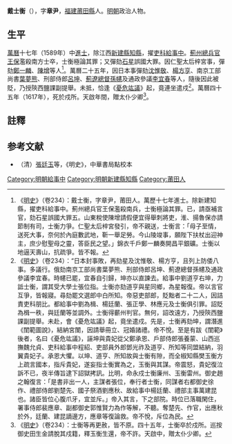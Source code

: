 '''戴士衡'''（{{bd|？||1617年||Dai戴}}），字'''章尹'''，[[福建|福建]][[莆田縣|莆田縣]]人。[[明朝|明朝]]政治人物。

==生平==
[[萬曆|萬曆]]十七年（1589年）中[[進士|進士]]，除江西[[新建縣|新建縣]][[知縣|知縣]]，擢[[吏科|吏科]][[給事中|給事中]]。[[薊州|薊州]][[總兵官|總兵官]][[王保|王保]]濫殺南方士卒，士衡極論其罪；又彈劾[[石星|石星]]誤國大罪。因仁聖太后梓宮事，彈劾[[鄭一麟|鄭一麟]]、[[陳增|陳增]]等人<ref>《[[明史|明史]]》（卷234）：戴士衡，字章尹，莆田人。萬歷十七年進士。除新建知縣，擢吏科給事中。薊州總兵官王保濫殺南兵，士衡極論其罪。已，請亟補言官，劾石星誤國大罪五。山東稅使陳增請假便宜得舉刺將吏，淮、揚魯保亦請節制有司，士衡力爭。仁聖太后梓宮發引，帝不親送，士衡言：「母子至情，送死大事，奈何於內庭數武地，靳一舉足勞。今山陵竣事，願陛下扶杖出迎神主，庶少慰聖母之靈，答臣民之望。」錦衣千戶鄭一麟奏開昌平銀礦。士衡以地逼天壽山，抗疏爭。皆不報。</ref>。萬曆二十五年，因日本事彈劾[[沈惟敬|沈惟敬]]、[[楊方亨|楊方亨]]、南京工部尚書[[葉夢熊|葉夢熊]]、刑部侍郎[[呂坤|呂坤]]、[[薊遼總督|薊遼總督]][[孫幰|孫幰]]及通政參議[[李宜春|李宜春]]等人，隨後因此被貶，乃授陝西鹽課副提舉。未抵，恰逢《[[憂危竑議|憂危竑議]]》起，竟連坐遣戍<ref>《[[明史|明史]]》（卷234）：“日本封事敗，再劾星及沈惟敬、楊方亨，且列上防倭八事。多議行。俄劾南京工部尚書葉夢熊、刑部侍郎呂坤、薊遼總督孫幰及通政參議李宜春。時幰已罷，宜春自引歸，坤亦以直諫去。給事中劉道亨右坤，力詆士衡，謂其受大學士張位指。士衡亦劾道亨與星同鄉，為星報復。帝以言官互爭，皆報寢。尋劾罷文選郎中白所知。帝惡吏部郎，貶黜者二十二人，因詰責吏科朋比。都給事中劉為楫、楊廷蘭、張正學、林應元及士衡俱引罪。詔貶為楫一秩，與廷蘭等並調外。士衡得蘄州判官。無何，詔改遠方，乃授陝西鹽課副提舉。未赴，會《憂危竑議》起，竟坐遣戍。先是，士衡再劾坤，謂潛進《閨範圖說》，結納宮闈，因請舉冊立、冠婚諸禮。帝不悅。至是有跋《閨範》後者，名曰《憂危竑議》，誣坤與貴妃從父鄭承恩、戶部侍郎張養蒙、山西巡撫魏允貞、吏科給事中程紹、吏部員外郎鄧光祚及道亨、所知等同盟結納，羽翼貴妃子。承恩大懼。以坤、道亨、所知故與士衡有隙，而全椒知縣樊玉衡方上疏言國本，指斥貴妃，遂妄指士衡實為之，玉衡與其謀。帝震怒，貴妃復泣訴不已，夜半傳旨逮下詔獄拷訊。比明，命永戍士衡廉州、玉衡雷州。御史趙之翰復言：「是書非出一人，主謀者張位，奉行者士衡，同謀者右都御史徐作、禮部侍郎劉楚先、國子祭酒劉應秋、故給事中楊廷蘭、禮部主事萬建昆也。諸臣皆位心腹爪牙，宜並斥。」帝入其言，下之部院。時位已落職閑住，署事侍郎裴應章、副都御史郭惟賢力為作等解，不聽。奪楚先、作官，出應秋於外，廷蘭、建昆謫邊方，應章等復論救。帝不悅，斥位為民。</ref>。萬曆四十五年（1617年），死於戍所。天啟年間，贈太仆少卿<ref>《[[明史|明史]]》（卷234）：士衡等再更赦，皆不原。四十五年，士衡卒於戍所。巡按御史田生金請脫其戍籍，釋玉衡生還，帝不許。天啟中，贈太仆少卿。</ref>。

==註釋==
{{wikisource|明史/卷234}}
{{Reflist}}

==参考文献==
*（清）[[張廷玉|張廷玉]]等，《明史》，中華書局點校本

{{萬曆十七年己丑科殿試金榜}}
{{DEFAULTSORT:Dai戴}}
[[Category:明朝給事中|Category:明朝給事中]]
[[Category:明朝新建縣知縣|Category:明朝新建縣知縣]]
[[Category:莆田人|Category:莆田人]]